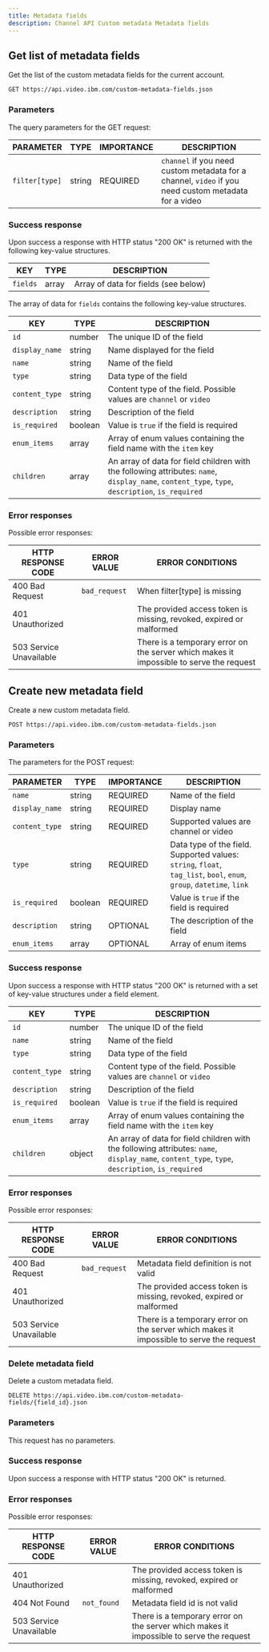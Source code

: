 ```yaml
---
title: Metadata fields
description: Channel API Custom metadata Metadata fields
---
```


## Get list of metadata fields

Get the list of the custom metadata fields for the current account.

```
GET https://api.video.ibm.com/custom-metadata-fields.json
```

### Parameters

The query parameters for the GET request:

| PARAMETER      | TYPE   | IMPORTANCE | DESCRIPTION                                                                                          |
| -------------- | ------ | ---------- | ---------------------------------------------------------------------------------------------------- |
| `filter[type]` | string | REQUIRED   | `channel` if you need custom metadata for a channel, `video` if you need custom metadata for a video |

### Success response

Upon success a response with HTTP status "200 OK" is returned with the following key-value structures.

| KEY      | TYPE  | DESCRIPTION                          |
| -------- | ----- | ------------------------------------ |
| `fields` | array | Array of data for fields (see below) |

The array of data for `fields` contains the following key-value structures.

| KEY            | TYPE    | DESCRIPTION                                                                                                                                     |
| -------------- | ------- | ----------------------------------------------------------------------------------------------------------------------------------------------- |
| `id`           | number  | The unique ID of the field                                                                                                                      |
| `display_name` | string  | Name displayed for the field                                                                                                                    |
| `name`         | string  | Name of the field                                                                                                                               |
| `type`         | string  | Data type of the field                                                                                                                          |
| `content_type` | string  | Content type of the field. Possible values are `channel` or `video`                                                                             |
| `description`  | string  | Description of the field                                                                                                                        |
| `is_required`  | boolean | Value is `true` if the field is required                                                                                                        |
| `enum_items`   | array   | Array of enum values containing the field name with the `item` key                                                                              |
| `children`     | array   | An array of data for field children with the following attributes: `name`, `display_name`, `content_type`, `type`, `description`, `is_required` |

### Error responses

Possible error responses:

| HTTP RESPONSE CODE      | ERROR VALUE   | ERROR CONDITIONS                                                                        |
| ----------------------- | ------------- | --------------------------------------------------------------------------------------- |
| 400 Bad Request         | `bad_request` | When filter[type] is missing                                                            |
| 401 Unauthorized        |               | The provided access token is missing, revoked, expired or malformed                     |
| 503 Service Unavailable |               | There is a temporary error on the server which makes it impossible to serve the request |

## Create new metadata field

Create a new custom metadata field.

```
POST https://api.video.ibm.com/custom-metadata-fields.json
```

### Parameters

The parameters for the POST request:

| PARAMETER      | TYPE    | IMPORTANCE | DESCRIPTION                                                                                                          |
| -------------- | ------- | ---------- | -------------------------------------------------------------------------------------------------------------------- |
| `name`         | string  | REQUIRED   | Name of the field                                                                                                    |
| `display_name` | string  | REQUIRED   | Display name                                                                                                         |
| `content_type` | string  | REQUIRED   | Supported values are channel or video                                                                                |
| `type`         | string  | REQUIRED   | Data type of the field. Supported values: `string`, `float`, `tag_list`, `bool`, `enum`, `group`, `datetime`, `link` |
| `is_required`  | boolean | REQUIRED   | Value is `true` if the field is required                                                                               |
| `description`  | string  | OPTIONAL   | The description of the field                                                                                         |
| `enum_items`   | array   | OPTIONAL   | Array of enum items                                                                                                  |

### Success response

Upon success a response with HTTP status "200 OK" is returned with a set of key-value structures under a field element.

| KEY            | TYPE    | DESCRIPTION                                                                                                                                     |
| -------------- | ------- | ----------------------------------------------------------------------------------------------------------------------------------------------- |
| `id`           | number  | The unique ID of the field                                                                                                                      |
| `name`         | string  | Name of the field                                                                                                                               |
| `type`         | string  | Data type of the field                                                                                                                          |
| `content_type` | string  | Content type of the field. Possible values are `channel` or `video`                                                                             |
| `description`  | string  | Description of the field                                                                                                                        |
| `is_required`  | boolean | Value is `true` if the field is required                                                                                                          |
| `enum_items`   | array   | Array of enum values containing the field name with the `item` key                                                                              |
| `children`     | object  | An array of data for field children with the following attributes: `name`, `display_name`, `content_type`, `type`, `description`, `is_required` |

### Error responses

Possible error responses:

| HTTP RESPONSE CODE      | ERROR VALUE | ERROR CONDITIONS                                                                        |
| ----------------------- | ----------- | --------------------------------------------------------------------------------------- |
| 400 Bad Request         | `bad_request` | Metadata field definition is not valid                                                  |
| 401 Unauthorized        |             | The provided access token is missing, revoked, expired or malformed                     |
| 503 Service Unavailable |             | There is a temporary error on the server which makes it impossible to serve the request |

### Delete metadata field

Delete a custom metadata field.

```
DELETE https://api.video.ibm.com/custom-metadata-fields/{field_id}.json
```

### Parameters

This request has no parameters.

### Success response

Upon success a response with HTTP status "200 OK" is returned.

### Error responses

Possible error responses:

| HTTP RESPONSE CODE      | ERROR VALUE | ERROR CONDITIONS                                                                        |
| ----------------------- | ----------- | --------------------------------------------------------------------------------------- |
| 401 Unauthorized        |             | The provided access token is missing, revoked, expired or malformed                     |
| 404 Not Found           | `not_found`   | Metadata field id is not valid                                                          |
| 503 Service Unavailable |             | There is a temporary error on the server which makes it impossible to serve the request |

